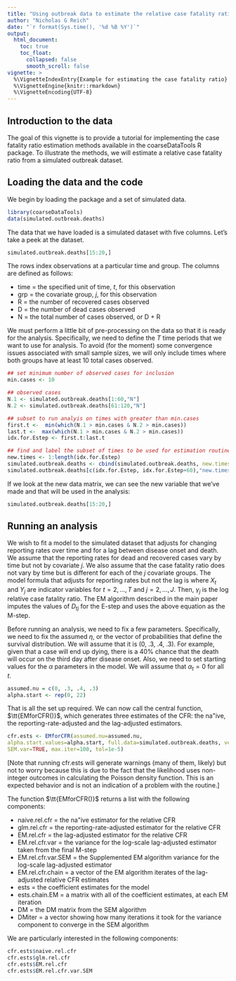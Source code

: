 ```yaml
---
title: "Using outbreak data to estimate the relative case fatality ratio"
author: "Nicholas G Reich"
date: "`r format(Sys.time(), '%d %B %Y')`"
output:
  html_document:
    toc: true
    toc_float:
      collapsed: false
      smooth_scroll: false
vignette: >
  %\VignetteIndexEntry{Example for estimating the case fatality ratio}
  %\VignetteEngine{knitr::rmarkdown}
  %\VignetteEncoding{UTF-8}
---
```



## Introduction to the data

The goal of this vignette is to provide a tutorial for implementing the
case fatality ratio estimation methods available in the coarseDataTools R package.  To illustrate the methods, we will estimate a
relative case fatality ratio from a simulated outbreak dataset.


## Loading the data and the code
We begin by loading the package and a set of simulated data.

```r
library(coarseDataTools)
data(simulated.outbreak.deaths)
```

The data that we have loaded is a simulated dataset with five
columns.  Let's take a peek at the dataset.
```r
simulated.outbreak.deaths[15:20,]
```
The rows index observations at a particular time and group.  The columns are defined as follows:

  -  time = the specified unit of time, $t$, for this observation
  -  grp = the covariate group, $j$, for this observation
  -  R = the number of recovered cases observed
  -  D = the number of dead cases observed
  -  N = the total number of cases observed, or D + R

We must perform a little bit of pre-processing on the data so that it
is ready for the analysis.  Specifically, we need to define the $T$
time periods that we want to use for analysis.  To avoid (for the
moment)  some convergence issues associated with
small sample sizes, we will only include times
where both groups have at least 10 total cases observed.

```r
## set minimum number of observed cases for inclusion
min.cases <- 10

## observed cases
N.1 <- simulated.outbreak.deaths[1:60,"N"]
N.2 <- simulated.outbreak.deaths[61:120,"N"]

## subset to run analyis on times with greater than min.cases
first.t <-  min(which(N.1 > min.cases & N.2 > min.cases))
last.t <-  max(which(N.1 > min.cases & N.2 > min.cases))
idx.for.Estep <- first.t:last.t

## find and label the subset of times to be used for estimation routine
new.times <- 1:length(idx.for.Estep)
simulated.outbreak.deaths <- cbind(simulated.outbreak.deaths, new.times=NA)
simulated.outbreak.deaths[c(idx.for.Estep, idx.for.Estep+60),"new.times"] <- rep(new.times, 2)
```

If we look at the new data matrix, we can see the new variable
that we've made and that will be used in the analysis:
```r
simulated.outbreak.deaths[15:20,]
```

## Running an analysis

We wish to fit a model to the simulated dataset that adjusts for changing reporting rates over time and
for a lag between disease onset and death.  We assume that the
reporting rates for dead and recovered cases vary by time but not by
covariate $j$.  We also assume that the case fatality ratio does not
vary by time but is different for each of the $j$ covariate groups.  The model formula that
adjusts for reporting rates but not the lag is
\begin{eqnarray}
\log E (D_{tj}) &=& \log N_{tj} + \beta_0 + \alpha_t\cdot X_t + \gamma_j\cdot Y_j
\end{eqnarray}
where $X_t$ and $Y_j$ are indicator variables  for $t=2,\dots,T$ and
$j=2, \dots,J$.  Then, $\gamma_j$ is the log relative case
fatality ratio.  The EM algorithm described in the main paper imputes
the values of $D_{tj}$ for the E-step and uses the
above equation as the M-step.

Before running an analysis, we need to fix a few parameters.
Specifically, we need to fix the assumed $\eta$, or the
vector of probabilities that define the survival distribution.  We
will assume that it is (0, .3, .4, .3).  For example, given that a
case will end up dying, there is a 40\% chance that the death will
occur on the third day after disease onset.  Also, we need to set
starting values for the $\alpha$ parameters in the model.  We will
assume that $\alpha_t=0$ for all $t$.

```r
assumed.nu = c(0, .3, .4, .3)
alpha.start <- rep(0, 22)
```

That is all the set up required.  We can now call the central
function, $\tt{EMforCFR()}$, which generates three estimates of the
CFR: the na\"ive, the reporting-rate-adjusted and the lag-adjusted estimators.
```r
cfr.ests <- EMforCFR(assumed.nu=assumed.nu,
alpha.start.values=alpha.start, full.data=simulated.outbreak.deaths, verb=FALSE,
SEM.var=TRUE, max.iter=100, tol=1e-5)
```

[Note that running cfr.ests will generate warnings (many of them,
likely) but not to worry because this is due to the fact that the
likelihood uses non-integer outcomes in calculating the Poisson
density function.  This is an expected behavior and is not an
indication of a problem with the routine.]

The function $\tt{EMforCFR()}$ returns a list with the following components:

  -  naive.rel.cfr = the na\"ive estimator for the relative CFR
  -  glm.rel.cfr = the reporting-rate-adjusted estimator for the relative CFR
  -  EM.rel.cfr = the lag-adjusted estimator for the relative CFR
  -  EM.rel.cfr.var = the variance for the log-scale lag-adjusted
    estimator taken from the final M-step
  -  EM.rel.cfr.var.SEM = the Supplemented EM algorithm variance
    for the log-scale lag-adjusted estimator
  -  EM.rel.cfr.chain = a vector of the EM algorithm iterates of the
    lag-adjusted relative CFR estimates
  -  ests = the coefficient estimates for the model
  -  ests.chain.EM = a matrix with all of the coefficient
    estimates, at each EM iteration
  -  DM = the DM matrix from the SEM algorithm
  -  DMiter = a vector showing how many iterations it took for the
    variance component to converge in the SEM algorithm


We are particularly interested in the following components:
```r
cfr.ests$naive.rel.cfr
cfr.ests$glm.rel.cfr
cfr.ests$EM.rel.cfr
cfr.ests$EM.rel.cfr.var.SEM
```

